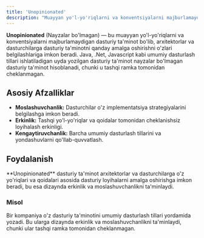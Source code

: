 ```yaml
---
title: 'Unopinionated'
description: "Muayyan yo'l-yo'riqlarni va konventsiyalarni majburlamaydi, arxitektorlar va dasturchilarga dasturiy ta'minotni qanday amalga oshirishni o'zlari belgilashlariga imkon beradi."
---
```


**Unopinionated** (Nayzalar bo'lmagan) — bu muayyan yo'l-yo'riqlarni va konventsiyalarni majburlamaydigan dasturiy ta'minot bo'lib, arxitektorlar va dasturchilarga dasturiy ta'minotni qanday amalga oshirishni o'zlari belgilashlariga imkon beradi. Java, .Net, Javascript kabi umumiy dasturlash tillari ishlatiladigan uyda yozilgan dasturiy ta'minot nayzalar bo'lmagan dasturiy ta'minot hisoblanadi, chunki u tashqi ramka tomonidan cheklanmagan.

## Asosiy Afzalliklar

- **Moslashuvchanlik:** Dasturchilar o'z implementatsiya strategiyalarini belgilashga imkon beradi.
- **Erkinlik:** Tashqi yo'l-yo'riqlar va qoidalar tomonidan cheklanishsiz loyihalash erkinligi.
- **Kengaytiruvchanlik:** Barcha umumiy dasturlash tillarini va yondashuvlarni qo'llab-quvvatlash.

## Foydalanish

<Callout>
  **Unopinionated** dasturiy ta'minot arxitektorlar va dasturchilarga o'z yo'riqlari va qoidalari asosida dasturiy
  loyihalarni amalga oshirishga imkon beradi, bu esa dizaynda erkinlik va moslashuvchanlikni ta'minlaydi.
</Callout>

### Misol

Bir kompaniya o'z dasturiy ta'minotini umumiy dasturlash tillari yordamida yozadi. Bu ularga dizaynda erkinlik va moslashuvchanlikni ta'minlaydi, chunki ular tashqi ramka tomonidan cheklanmagan.
